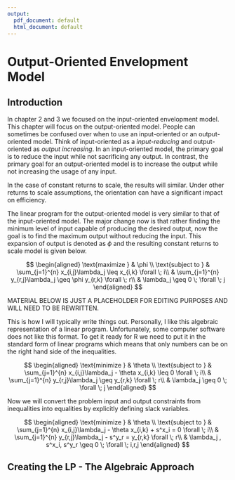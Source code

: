 ```yaml
---
output:
  pdf_document: default
  html_document: default
---
```

# Output-Oriented Envelopment Model

Introduction
-----------------------------
In chapter 2 and 3 we focused on the input-oriented envelopment model.  This chapter will focus on the output-oriented model.  People can sometimes be confused over when to use an input-oriented or an output-oriented model.  Think of input-oriented as a _input-reducing_ and output-oriented as _output increasing_.  In an input-oriented model, the primary goal is to reduce the input while not sacrificing any output.   In contrast, the primary goal for an output-oriented model is to increase the output while not increasing the usage of any input.  

In the case of constant returns to scale, the results will similar.  Under other returns to scale assumptions, the orientation can have a significant impact on efficiency.  

The linear program for the output-oriented model is very similar to that of the input-oriented model.  The major change now is that rather finding the minimum level of input capable of producing the desired output, now the goal is to find the maximum output without reducing the input.  This expansion of output is denoted as $\phi$ and the resulting constant returns to scale model is given below.

$$
 \begin{aligned}
    \text{maximize  }   & \phi \\
    \text{subject to } & \sum_{j=1}^{n} x_{i,j}\lambda_j \leq  x_{i,k} \forall \; i\\
                       & \sum_{j=1}^{n} y_{r,j}\lambda_j \geq  \phi y_{r,k} \forall \; r\\
                       & \lambda_j \geq 0  \; \forall \; j
  \end{aligned}
$$

MATERIAL BELOW IS JUST A PLACEHOLDER FOR EDITING PURPOSES AND WILL NEED TO BE REWRITTEN.  



This is how I will typically write things out.  Personally, I like this algebraic representation of a linear program.  Unfortunately, some computer software does not like this format.  To get it ready for R we need to  put it in the standard form of linear programs which means that only numbers can be on the right hand side of the inequalities.  

$$
 \begin{aligned}
    \text{minimize  }   & \theta \\
    \text{subject to } & \sum_{j=1}^{n} x_{i,j}\lambda_j - \theta x_{i,k} \leq 0 \forall \; i\\
                       & \sum_{j=1}^{n} y_{r,j}\lambda_j \geq  y_{r,k} \forall \; r\\
                       & \lambda_j \geq 0  \; \forall \; j
  \end{aligned}
$$

Now we will convert the problem input and output constraints from inequalities into equalities by explicitly defining slack variables.  

$$
 \begin{aligned}
    \text{minimize  }   & \theta \\
    \text{subject to } & \sum_{j=1}^{n} x_{i,j}\lambda_j - \theta x_{i,k} + s^x_i = 0 \forall \; i\\
                       & \sum_{j=1}^{n} y_{r,j}\lambda_j - s^y_r =  y_{r,k} \forall \; r\\
                       & \lambda_j , s^x_i, s^y_r \geq 0  \; \forall \; i,r,j
  \end{aligned}
$$

## Creating the LP - The Algebraic Approach


